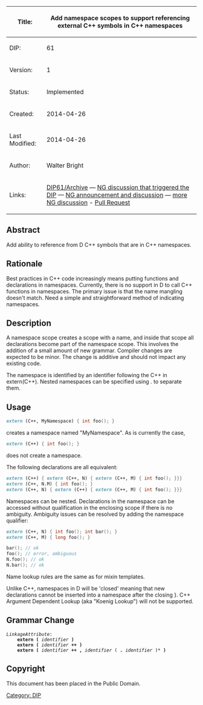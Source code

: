 {| class="wikitable"
!Title:
!'''Add namespace scopes to support referencing external C++ symbols in C++ namespaces'''
|-
|DIP:
|61
|-
|Version:
|1
|-
|Status:
|Implemented
|-
|Created:
|2014-04-26
|-
|Last Modified:
|2014-04-26
|-
|Author:
|Walter Bright
|-
|Links:
|[[DIP61/Archive]]
— [http://forum.dlang.org/post/lhi1lt$269h$1@digitalmars.com NG discussion that triggered the DIP]
— [http://forum.dlang.org/post/ljfue4$11dk$1@digitalmars.com NG announcement and discussion]
— [http://forum.dlang.org/post/ljjnaa$187r$1@digitalmars.com more NG discussion]
- [https://github.com/D-Programming-Language/dmd/pull/3517 Pull Request]
|}

== Abstract ==
Add ability to reference from D C++ symbols that are in C++ namespaces.

== Rationale ==
Best practices in C++ code increasingly means putting functions and declarations in namespaces. Currently,
there is no support in D to call C++ functions in namespaces. The primary issue is that the name mangling
doesn't match. Need a simple and straightforward method of indicating namespaces.

== Description ==
A namespace scope creates a scope with a name, and inside that scope all declarations become part of the
namespace scope. This involves the addition of a small amount of new grammar.
Compiler changes are expected to be minor. The change is additive and should not impact any existing code.

The namespace is identified by an identifier following the C++ in extern(C++). Nested namespaces can be
specified using . to separate them.

== Usage ==

<syntaxhighlight lang="d">
extern (C++, MyNamespace) { int foo(); }
</syntaxhighlight>

creates a namespace named "MyNamespace". As is currently the case,

<syntaxhighlight lang="d">
extern (C++) { int foo(); }
</syntaxhighlight>

does not create a namespace.

The following declarations are all equivalent:

<syntaxhighlight lang="d">
extern (C++) { extern (C++, N) { extern (C++, M) { int foo(); }}}
extern (C++, N.M) { int foo(); }
extern (C++, N) { extern (C++) { extern (C++, M) { int foo(); }}}
</syntaxhighlight>

Namespaces can be nested. Declarations in the namespace can be accessed without qualification in the enclosing
scope if there is no ambiguity. Ambiguity issues can be resolved by adding the namespace qualifier:

<syntaxhighlight lang="d">
extern (C++, N) { int foo(); int bar(); }
extern (C++, M) { long foo(); }

bar(); // ok
foo(); // error, ambiguous
N.foo(); // ok
N.bar(); // ok
</syntaxhighlight>

Name lookup rules are the same as for mixin templates.

Unlike C++, namespaces in D will be 'closed' meaning that new declarations cannot be inserted into a namespace after the closing }. C++ Argument Dependent Lookup (aka "Koenig Lookup") will not be supported.

== Grammar Change ==
 <i>LinkageAttribute</i>:
     <b>extern</b> <b>(</b> <i>identifier</i> <b>)</b>
     <b>extern</b> <b>(</b> <i>identifier</i> <b>++</b> <b>)</b>
     <b>extern</b> <b>(</b> <i>identifier</i> <b>++</b> <b>,</b> <i>identifier</i> ( <b>.</b> <i>identifier</i> )* <b>)</b>
== Copyright ==
This document has been placed in the Public Domain.

[[Category: DIP]]